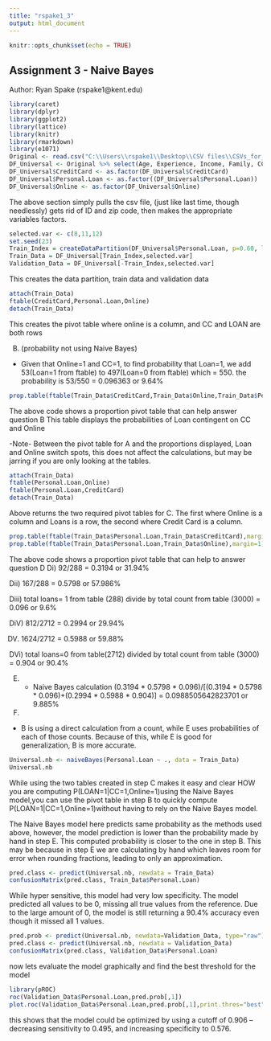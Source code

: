 ---
title: "rspake1_3"
output: html_document
---

```{r setup, include=FALSE}
knitr::opts_chunk$set(echo = TRUE)
```

## Assignment 3 - Naive Bayes 

Author: Ryan Spake (rspake1@kent.edu)

```{r Call csv and factor variables}
library(caret)
library(dplyr)
library(ggplot2)
library(lattice)
library(knitr)
library(rmarkdown)
library(e1071)
Original <- read.csv("C:\\Users\\rspake1\\Desktop\\CSV files\\CSVs_for_class\\UniversalBank.csv")
DF_Universal <- Original %>% select(Age, Experience, Income, Family, CCAvg, Education, Mortgage, Personal.Loan, Securities.Account, CD.Account, Online, CreditCard)
DF_Universal$CreditCard <- as.factor(DF_Universal$CreditCard)
DF_Universal$Personal.Loan <- as.factor((DF_Universal$Personal.Loan))
DF_Universal$Online <- as.factor(DF_Universal$Online)

```


The above section simply pulls the csv file, (just like last time, though needlessly) gets rid of ID and zip code, then makes the appropriate variables factors.

```{r Create Partition}
selected.var <- c(8,11,12)
set.seed(23)
Train_Index = createDataPartition(DF_Universal$Personal.Loan, p=0.60, list=FALSE)
Train_Data = DF_Universal[Train_Index,selected.var]
Validation_Data = DF_Universal[-Train_Index,selected.var]
```

This creates the data partition, train data and validation data

```{r A}
attach(Train_Data)
ftable(CreditCard,Personal.Loan,Online)
detach(Train_Data)
```

This creates the pivot table where online is a column, and CC and LOAN are both rows

B) (probability not using Naive Bayes)
  - Given that Online=1 and CC=1, to find probability that Loan=1, we add 53(Loan=1 from ftable) to 497(Loan=0 from ftable) which = 550. the probability is 53/550 = 0.096363 or 9.64%  

```{r B proof}
prop.table(ftable(Train_Data$CreditCard,Train_Data$Online,Train_Data$Personal.Loan),margin=1)
```

The above code shows a proportion pivot table that can help answer question B
This table displays the probabilities of Loan contingent on CC and Online

-Note- Between the pivot table for A and the proportions displayed, Loan and Online switch spots, this does not affect the calculations, but may be jarring if you are only looking at the tables.

```{r C}
attach(Train_Data)
ftable(Personal.Loan,Online)
ftable(Personal.Loan,CreditCard)
detach(Train_Data)
```

Above returns the two required pivot tables for C. The first where Online is a column and Loans is a row, the second where Credit Card is a column.

```{r D proof}

prop.table(ftable(Train_Data$Personal.Loan,Train_Data$CreditCard),margin=1)
prop.table(ftable(Train_Data$Personal.Loan,Train_Data$Online),margin=1)

```

The above code shows a proportion pivot table that can help to answer question D
Di) 92/288 = 0.3194 or 31.94%

Dii) 167/288 = 0.5798 or 57.986%

Diii) total loans= 1 from table (288) divide by total count from table (3000) = 0.096 or 9.6%

DiV) 812/2712 = 0.2994 or 29.94%

DV) 1624/2712 = 0.5988 or 59.88%

DVi) total loans=0 from table(2712) divided by total count from table (3000) = 0.904 or 90.4%

E)
  - Naive Bayes calculation
    (0.3194 * 0.5798 * 0.096)/[(0.3194 * 0.5798 * 0.096)+(0.2994 * 0.5988 * 0.904)]
    = 0.0988505642823701 or 9.885%

F) 
  - B is using a direct calculation from a count, while E uses probabilities of each of those counts. Because of this, while E is good for generalization, B is more accurate.


```{r G}
Universal.nb <- naiveBayes(Personal.Loan ~ ., data = Train_Data)
Universal.nb
```
While using the two tables created in step C makes it easy and clear HOW you are computing P(LOAN=1|CC=1,Online=1)using the Naive Bayes model,you can use the pivot table in step B to quickly compute P(LOAN=1|CC=1,Online=1)without having to rely on the Naive Bayes model.

The Naive Bayes model here predicts same probability as the methods used above, however, the model prediction is lower than the probability made by hand in step E. This computed probability is closer to the one in step B. This may be because in step E we are calculating by hand which leaves room for error when rounding fractions, leading to only an approximation.

```{r NB confusion matrix for Train_Data}
pred.class <- predict(Universal.nb, newdata = Train_Data)
confusionMatrix(pred.class, Train_Data$Personal.Loan)
```

While hyper sensitive, this model had very low specificity. The model predicted all values to be 0, missing all true values from the reference. Due to the large amount of 0, the model is still returning a 90.4% accuracy even though it missed all 1 values.

```{r Validation set}
pred.prob <- predict(Universal.nb, newdata=Validation_Data, type="raw")
pred.class <- predict(Universal.nb, newdata = Validation_Data)
confusionMatrix(pred.class, Validation_Data$Personal.Loan)
```

now lets evaluate the model graphically and find the best threshold for the model

```{r ROC}
library(pROC)
roc(Validation_Data$Personal.Loan,pred.prob[,1])
plot.roc(Validation_Data$Personal.Loan,pred.prob[,1],print.thres="best")
```

this shows that the model could be optimized by using a cutoff of 0.906 -- decreasing sensitivity to 0.495, and increasing specificity to 0.576.






